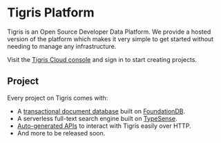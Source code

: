 
# Tigris Platform

Tigris is an Open Source Developer Data Platform. We provide a hosted version of the platform
which makes it very simple to get started without needing to manage any infrastructure.

Visit the <a href={tigrisConfig.loginUrl}>Tigris Cloud console</a> and
sign in to start creating projects.

## Project

Every project on Tigris comes with:

- A [transactional document database](../database/database.md) built on
  [FoundationDB](https://blog.tigrisdata.com/building-a-database-using-foundationdb).
- A serverless full-text search engine built on [TypeSense](https://typesense.org/).
- [Auto-generated APIs](/references/api/) to interact with Tigris easily over HTTP.
- And more to be released soon.
